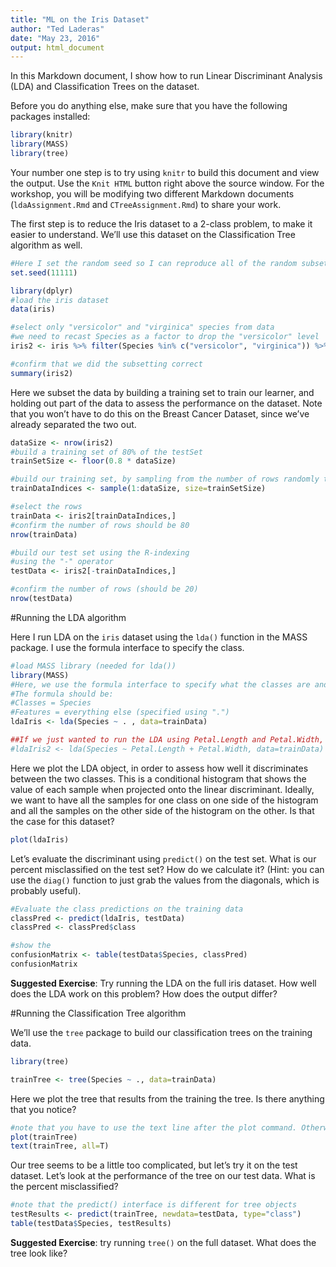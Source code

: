 ```yaml
---
title: "ML on the Iris Dataset"
author: "Ted Laderas"
date: "May 23, 2016"
output: html_document
---
```


In this Markdown document, I show how to run Linear Discriminant Analysis (LDA) and Classification Trees on the dataset. 

Before you do anything else, make sure that you have the following packages installed:

```r
library(knitr)
library(MASS)
library(tree)
```

Your number one step is to try using `knitr` to build this document and view the output. Use the `Knit HTML` button right above the source window. For the workshop, you will be modifying two different Markdown documents (`ldaAssignment.Rmd` and `CTreeAssignment.Rmd`) to share your work.

The first step is to reduce the Iris dataset to a 2-class problem, to make it easier to understand. We'll use this dataset on the Classification Tree algorithm as well.

```r
#Here I set the random seed so I can reproduce all of the random subsetting
set.seed(11111)

library(dplyr)
#load the iris dataset
data(iris)

#select only "versicolor" and "virginica" species from data
#we need to recast Species as a factor to drop the "versicolor" level
iris2 <- iris %>% filter(Species %in% c("versicolor", "virginica")) %>% mutate(Species = factor(Species))

#confirm that we did the subsetting correct
summary(iris2)
```

Here we subset the data by building a training set to train our learner, and holding out part of the data to assess the performance on the dataset. Note that you won't have to do this on the Breast Cancer Dataset, since we've already separated the two out.

```r
dataSize <- nrow(iris2)
#build a training set of 80% of the testSet
trainSetSize <- floor(0.8 * dataSize)

#build our training set, by sampling from the number of rows randomly to select rows
trainDataIndices <- sample(1:dataSize, size=trainSetSize)

#select the rows
trainData <- iris2[trainDataIndices,]
#confirm the number of rows should be 80
nrow(trainData)

#build our test set using the R-indexing
#using the "-" operator
testData <- iris2[-trainDataIndices,]

#confirm the number of rows (should be 20)
nrow(testData)
```

#Running the LDA algorithm

Here I run LDA on the `iris` dataset using the `lda()` function in the MASS package. I use the formula interface to specify the class. 

```r
#load MASS library (needed for lda())
library(MASS)
#Here, we use the formula interface to specify what the classes are and what the features are.
#The formula should be: 
#Classes = Species
#Features = everything else (specified using ".")
ldaIris <- lda(Species ~ . , data=trainData)

##If we just wanted to run the LDA using Petal.Length and Petal.Width, we'd run it like this:
#ldaIris2 <- lda(Species ~ Petal.Length + Petal.Width, data=trainData)
```

Here we plot the LDA object, in order to assess how well it discriminates between the two classes. This is a conditional histogram that shows the value of each sample when projected onto the linear discriminant. Ideally, we want to have all the samples for one class on one side of the histogram and all the samples on the other side of the histogram on the other. Is that the case for this dataset?

```r
plot(ldaIris)
```

Let's evaluate the discriminant using `predict()` on the test set. What is our percent misclassified on the test set? How do we calculate it? (Hint: you can use the `diag()` function to just grab the values from the diagonals, which is probably useful).

```r
#Evaluate the class predictions on the training data
classPred <- predict(ldaIris, testData)
classPred <- classPred$class

#show the 
confusionMatrix <- table(testData$Species, classPred)
confusionMatrix
```

**Suggested Exercise**: Try running the LDA on the full iris dataset. How well does the LDA work on this problem? How does the output differ?



#Running the Classification Tree algorithm

We'll use the `tree` package to build our classification trees on the training data.

```r
library(tree)

trainTree <- tree(Species ~ ., data=trainData)
```

Here we plot the tree that results from the training the tree. Is there anything that you notice?

```r
#note that you have to use the text line after the plot command. Otherwise, the plot has no labels!
plot(trainTree)
text(trainTree, all=T)
```

Our tree seems to be a little too complicated, but let's try it on the test dataset. Let's look at the performance of the tree on our test data. What is the percent misclassified?

```r
#note that the predict() interface is different for tree objects
testResults <- predict(trainTree, newdata=testData, type="class")
table(testData$Species, testResults)
```

**Suggested Exercise**: try running `tree()` on the full dataset. What does the tree look like? 